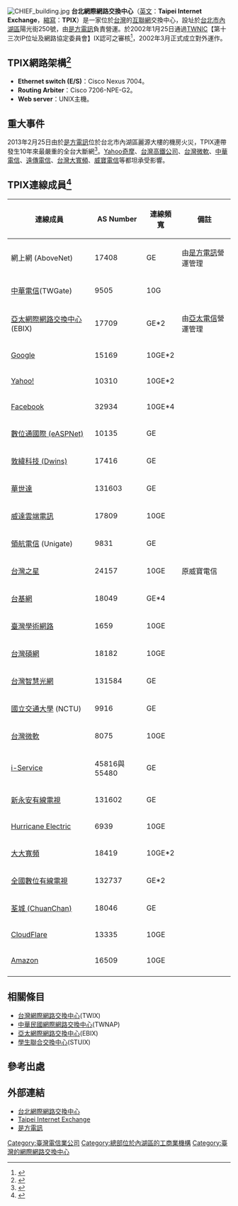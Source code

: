 {{refimprove|time=2016-07-16T01:12:21+00:00}}
{{noteTA
|G1=IT
}}
[[File:CHIEF_building.jpg|thumb]]
'''台北網際網路交換中心'''（[[英文|英文]]：'''Taipei Internet Exchange'''，[[縮寫|縮寫]]：'''TPIX'''）是一家位於[[台灣|台灣]]的[[互聯網|互聯網]]交換中心，設址於[[台北市|台北市]][[內湖區|內湖區]]陽光街250號，由[[是方電訊|是方電訊]]負責營運。於2002年1月25日通過[[TWNIC|TWNIC]]【第十三次IP位址及網路協定委員會】IX認可之審核<ref>{{Cite web |url=http://www.tpix.net.tw/ch/about.html |title=關於TPIX |access-date=2016-07-16 |archive-date=2020-12-04 |archive-url=https://web.archive.org/web/20201204015706/https://www.tpix.net.tw/ch/about.html |dead-url=no }}</ref>，2002年3月正式成立對外運作。

==TPIX網路架構<ref>{{Cite web |url=http://www.tpix.net.tw/ch/tpix_nets.html |title=TPIX網路架構 |access-date=2016-07-16 |archive-date=2019-08-17 |archive-url=https://web.archive.org/web/20190817162619/https://www.tpix.net.tw/ch/tpix_nets.html |dead-url=no }}</ref>==
* '''Ethernet switch (E/S)'''：Cisco Nexus 7004。
* '''Routing Arbiter'''：Cisco 7206-NPE-G2。 
* '''Web server'''：UNIX主機。
==重大事件==
2013年2月25日由於[[是方電訊|是方電訊]]位於台北市內湖區麗源大樓的機房火災，TPIX連帶發生10年來最嚴重的全台大斷網<ref>{{Cite web |url=http://www.ithome.com.tw/node/79046 |title=是方電訊大樓機房失火釀全臺網路大當機，10年來最慘烈網路災難 |accessdate=2016-07-16 |archive-date=2016-07-19 |archive-url=https://web.archive.org/web/20160719045247/http://www.ithome.com.tw/node/79046 |dead-url=no }}</ref>。[[Yahoo奇摩|Yahoo奇摩]]、[[台灣高鐵公司|台灣高鐵公司]]、[[台灣微軟|台灣微軟]]、[[中華電信|中華電信]]、[[遠傳電信|遠傳電信]]、[[台灣大寬頻|台灣大寬頻]]、[[威寶電信|威寶電信]]等都坦承受影響。

==TPIX連線成員<ref>{{Cite web |url=http://www.tpix.net.tw/ch/mem_list.html |title=TPIX成員列表 |access-date=2016-07-16 |archive-date=2019-08-17 |archive-url=https://web.archive.org/web/20190817162634/https://www.tpix.net.tw/ch/mem_list.html |dead-url=no }}</ref> ==
{| class="sortable wikitable"
|-
! 連線成員
! AS Number
! 連線頻寬
! 備註
|-
| 網上網 (AboveNet)
| 17408
| GE
| 由[[是方電訊|是方電訊]]營運管理
|-
| [[中華電信|中華電信]](TWGate)
| 9505
| 10G
| 
|-
| [[亞太網際網路交換中心|亞太網際網路交換中心]](EBIX)
| 17709
| GE*2
| 由[[亞太電信|亞太電信]]營運管理
|-
| [[Google|Google]]
| 15169
| 10GE*2
| 
|-
| [[Yahoo!|Yahoo!]]
| 10310
| 10GE*2
| 
|-
| [[Facebook|Facebook]]
| 32934
| 10GE*4
| 
|-
| [[數位通國際_(eASPNet)|數位通國際 (eASPNet)]]
| 10135
| GE
| 
|-
| [[敦緯科技_(Dwins)|敦緯科技 (Dwins)]]
| 17416
| GE
| 
|-
| [[華世達|華世達]]
| 131603
| GE
| 
|-
| [[威達雲端電訊|威達雲端電訊]]
| 17809
| 10GE
| 
|-
| [[領航電信|領航電信]] (Unigate)
| 9831
| GE
| 
|-
| [[台灣之星|台灣之星]]
| 24157
| 10GE
| 原威寶電信
|-
| [[台基網|台基網]]
| 18049
| GE*4
| 
|-
| [[臺灣學術網路|臺灣學術網路]]
| 1659
| 10GE
| 
|-
| [[台灣碩網|台灣碩網]]
| 18182
| 10GE
| 
|-
| [[台灣智慧光網|台灣智慧光網]]
| 131584
| GE
| 
|-		
| [[國立交通大學|國立交通大學]] (NCTU)
| 9916
| GE
| 
|-
| [[台灣微軟|台灣微軟]]
| 8075
| 10GE
| 
|-
| [[i-Service|i-Service]]
| 45816與55480
| GE
| 
|-
| [[新永安有線電視|新永安有線電視]]
| 131602
| GE
| 
|-
| [[Hurricane_Electric|Hurricane Electric]]
| 6939
| 10GE
| 
|-
| [[大大寬頻|大大寬頻]]
| 18419
| 10GE*2
| 
|-
| [[全國數位有線電視|全國數位有線電視]]
| 132737
| GE*2
| 
|-
| [[荃城_(ChuanChan)|荃城 (ChuanChan)]]
| 18046
| GE
| 
|-
| [[CloudFlare|CloudFlare]]
| 13335
| 10GE
| 
|-
| [[Amazon|Amazon]]
| 16509
| 10GE
| 
|-
|}

==相關條目==
*[[台灣網際網路交換中心|台灣網際網路交換中心]](TWIX)
*[[中華民國網際網路交換中心|中華民國網際網路交換中心]](TWNAP)
*[[亞太網際網路交換中心|亞太網際網路交換中心]](EBIX)
*[[學生聯合交換中心|學生聯合交換中心]](STUIX)

==參考出處==
{{Reflist}}
==外部連結==
*[http://www.tpix.net.tw/ch/index.html 台北網際網路交換中心] {{Wayback|url=http://www.tpix.net.tw/ch/index.html |date=20190817162608 }}{{zh-tw}}
*[http://www.tpix.net.tw/index.html Taipei Internet Exchange] {{Wayback|url=http://www.tpix.net.tw/index.html |date=20210115165749 }}{{en}}
*[https://web.archive.org/web/20160504052235/http://www.chief.com.tw/ 是方電訊]{{zh-tw}}

[[Category:臺灣電信業公司|Category:臺灣電信業公司]]
[[Category:總部位於內湖區的工商業機構|Category:總部位於內湖區的工商業機構]]
[[Category:臺灣的網際網路交換中心|Category:臺灣的網際網路交換中心]]